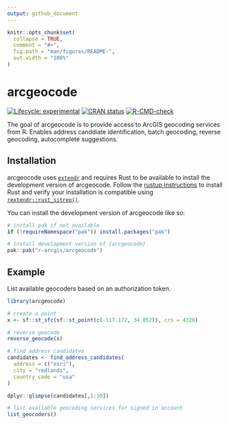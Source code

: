 ```yaml
---
output: github_document
---
```


<!-- README.md is generated from README.Rmd. Please edit that file -->

```r
knitr::opts_chunk$set(
  collapse = TRUE,
  comment = "#>",
  fig.path = "man/figures/README-",
  out.width = "100%"
)
```

# arcgeocode

<!-- badges: start -->
[![Lifecycle: experimental](https://img.shields.io/badge/lifecycle-experimental-orange.svg)](https://lifecycle.r-lib.org/articles/stages.html#experimental)
[![CRAN status](https://www.r-pkg.org/badges/version/arcgeocode)](https://CRAN.R-project.org/package=arcgeocode)
[![R-CMD-check](https://github.com/R-ArcGIS/arcgeocode/actions/workflows/R-CMD-check.yaml/badge.svg)](https://github.com/R-ArcGIS/arcgeocode/actions/workflows/R-CMD-check.yaml)
<!-- badges: end -->

The goal of arcgeocode is to provide access to ArcGIS geocoding services from R. Enables address canddiate identification, batch geocoding, reverse geocoding, autocomplete suggestions. 

## Installation

arcgeocode uses [`extendr`](https://extendr.github.io/) and requires Rust to be available to install the development version of arcgeocode. Follow the  [rustup instructions](https://rustup.rs/) to install Rust and verify your installation is compatible using [`rextendr::rust_sitrep()`](https://extendr.github.io/rextendr/dev/#sitrep).

You can install the development version of arcgeocode like so:

``` r
# install pak if not available
if (!requireNamespace("pak")) install.packages("pak")

# install development version of {arcgeocode}
pak::pak("r-arcgis/arcgeocode")
```

## Example

List available geocoders based on an authorization token. 

```r
library(arcgeocode)

# create a point
x <- sf::st_sfc(sf::st_point(c(-117.172, 34.052)), crs = 4326)

# reverse geocode
reverse_geocode(x)

# find address candidates
candidates <- find_address_candidates(
  address = c("esri"),
  city = "redlands",
  country_code = "usa"
)

dplyr::glimpse(candidates[,1:10])

# list available geocoding services for signed in account
list_geocoders()
```
